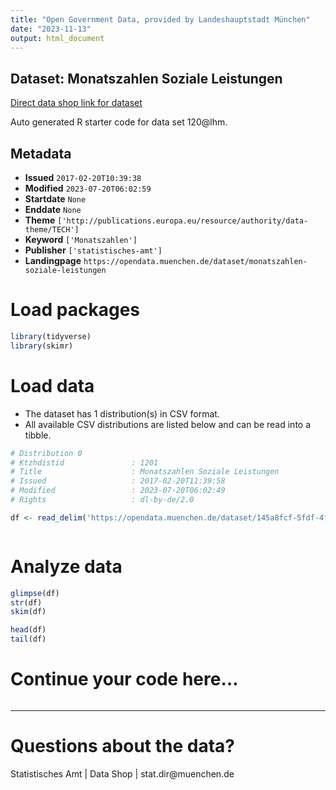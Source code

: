 ```yaml
---
title: "Open Government Data, provided by Landeshauptstadt München"
date: "2023-11-13"
output: html_document
---
```


## Dataset: Monatszahlen Soziale Leistungen

[Direct data shop link for dataset](https://opendata.muenchen.de/dataset/monatszahlen-soziale-leistungen)

Auto generated R starter code for data set 120@lhm.

## Metadata

- **Issued** `2017-02-20T10:39:38`
- **Modified** `2023-07-20T06:02:59`
- **Startdate** `None`
- **Enddate** `None`
- **Theme** `['http://publications.europa.eu/resource/authority/data-theme/TECH']`
- **Keyword** `['Monatszahlen']`
- **Publisher** `['statistisches-amt']`
- **Landingpage** `https://opendata.muenchen.de/dataset/monatszahlen-soziale-leistungen`


# Load packages

```r

library(tidyverse)
library(skimr)

```

# Load data

-   The dataset has 1 distribution(s) in CSV format.
-   All available CSV distributions are listed below and can be read into a tibble.

```r

# Distribution 0
# Ktzhdistid               : 1201
# Title                    : Monatszahlen Soziale Leistungen
# Issued                   : 2017-02-20T11:39:58
# Modified                 : 2023-07-20T06:02:49
# Rights                   : dl-by-de/2.0

df <- read_delim('https://opendata.muenchen.de/dataset/145a8fcf-5fdf-4fb2-98c3-436b6adbd847/resource/bee7fdb6-7333-4c21-a3a7-d2fb96f61dfe/download/monatszahlen2307_soziale-leistungen_10_07_23_nosum.csv')



```

# Analyze data

```r

glimpse(df)
str(df)
skim(df)

head(df)
tail(df)

```

# Continue your code here...

```r

```

------------------------------------------------------------------------

# Questions about the data?

Statistisches Amt | Data Shop | stat.dir@muenchen.de
